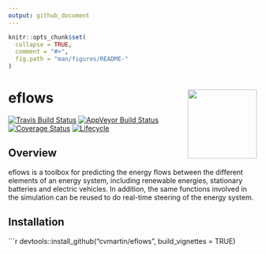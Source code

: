```yaml
---
output: github_document
---
```


<!-- README.md is generated from README.Rmd. Please edit that file -->

```r
knitr::opts_chunk$set(
  collapse = TRUE,
  comment = "#>",
  fig.path = "man/figures/README-"
)
```

# eflows <img src="man/figures/eflowsicon.png" align="right" width="140" />

[![Travis Build Status](https://travis-ci.org/cvmartin/eflows.svg?branch=master)](https://travis-ci.org/cvmartin/eflows) 
[![AppVeyor Build Status](https://ci.appveyor.com/api/projects/status/github/cvmartin/eflows?branch=master&svg=true)](https://ci.appveyor.com/project/cvmartin/eflows)
[![Coverage Status](https://img.shields.io/codecov/c/github/cvmartin/eflows/master.svg)](https://codecov.io/github/cvmartin/eflows?branch=master)
[![Lifecycle](man/figures/lifecycle-designing-orange.svg)]()



## Overview

eflows is a toolbox for predicting the energy flows between the different elements of an energy system, including renewable energies, stationary batteries and electric vehicles. 
In addition, the same functions involved in the simulation can be reused to do real-time steering of the energy system.

## Installation

```r
devtools::install_github("cvmartin/eflows", build_vignettes = TRUE)
